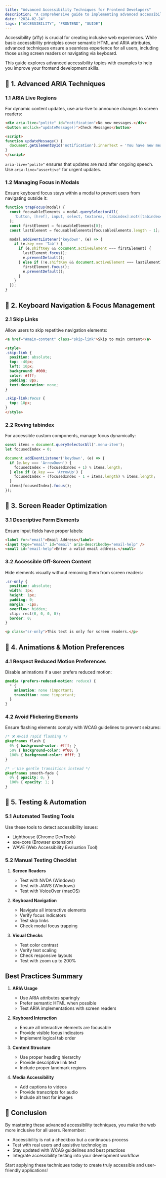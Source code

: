 ```yaml
---
title: "Advanced Accessibility Techniques for Frontend Developers"
description: "A comprehensive guide to implementing advanced accessibility features in web applications, including ARIA techniques, keyboard navigation, screen reader optimization, and motion preferences."
date: "2024-02-24"
tags: ["ACCESSIBILITY", "FRONTEND", "GUIDE"]
---
```


Accessibility (a11y) is crucial for creating inclusive web experiences. While basic accessibility principles cover semantic HTML and ARIA attributes, advanced techniques ensure a seamless experience for all users, including those using screen readers or navigating via keyboard.

This guide explores advanced accessibility topics with examples to help you improve your frontend development skills.

## 📌 1. Advanced ARIA Techniques

### 1.1 ARIA Live Regions

For dynamic content updates, use aria-live to announce changes to screen readers:

```html
<div aria-live="polite" id="notification">No new messages.</div>
<button onclick="updateMessage()">Check Messages</button>

<script>
function updateMessage() {
  document.getElementById('notification').innerText = 'You have new messages!';
}
</script>
```

`aria-live="polite"` ensures that updates are read after ongoing speech.
Use `aria-live="assertive"` for urgent updates.

### 1.2 Managing Focus in Modals

Ensure keyboard focus stays within a modal to prevent users from navigating outside it:

```javascript
function trapFocus(modal) {
  const focusableElements = modal.querySelectorAll(
    'button, [href], input, select, textarea, [tabindex]:not([tabindex="-1"])'
  );
  const firstElement = focusableElements[0];
  const lastElement = focusableElements[focusableElements.length - 1];

  modal.addEventListener('keydown', (e) => {
    if (e.key === 'Tab') {
      if (e.shiftKey && document.activeElement === firstElement) {
        lastElement.focus();
        e.preventDefault();
      } else if (!e.shiftKey && document.activeElement === lastElement) {
        firstElement.focus();
        e.preventDefault();
      }
    }
  });
}
```

## 🎯 2. Keyboard Navigation & Focus Management

### 2.1 Skip Links

Allow users to skip repetitive navigation elements:

```html
<a href="#main-content" class="skip-link">Skip to main content</a>

<style>
.skip-link {
  position: absolute;
  top: -40px;
  left: 10px;
  background: #000;
  color: #fff;
  padding: 8px;
  text-decoration: none;
}

.skip-link:focus {
  top: 10px;
}
</style>
```

### 2.2 Roving tabindex

For accessible custom components, manage focus dynamically:

```javascript
const items = document.querySelectorAll('.menu-item');
let focusedIndex = 0;

document.addEventListener('keydown', (e) => {
  if (e.key === 'ArrowDown') {
    focusedIndex = (focusedIndex + 1) % items.length;
  } else if (e.key === 'ArrowUp') {
    focusedIndex = (focusedIndex - 1 + items.length) % items.length;
  }
  items[focusedIndex].focus();
});
```

## 📢 3. Screen Reader Optimization

### 3.1 Descriptive Form Elements

Ensure input fields have proper labels:

```html
<label for="email">Email Address</label>
<input type="email" id="email" aria-describedby="email-help" />
<small id="email-help">Enter a valid email address.</small>
```

### 3.2 Accessible Off-Screen Content

Hide elements visually without removing them from screen readers:

```css
.sr-only {
  position: absolute;
  width: 1px;
  height: 1px;
  padding: 0;
  margin: -1px;
  overflow: hidden;
  clip: rect(0, 0, 0, 0);
  border: 0;
}
```

```html
<p class="sr-only">This text is only for screen readers.</p>
```

## 🎨 4. Animations & Motion Preferences

### 4.1 Respect Reduced Motion Preferences

Disable animations if a user prefers reduced motion:

```css
@media (prefers-reduced-motion: reduce) {
  * {
    animation: none !important;
    transition: none !important;
  }
}
```

### 4.2 Avoid Flickering Elements

Ensure flashing elements comply with WCAG guidelines to prevent seizures:

```css
/* ❌ Avoid rapid flashing */
@keyframes flash {
  0% { background-color: #fff; }
  50% { background-color: #f00; }
  100% { background-color: #fff; }
}

/* ✅ Use gentle transitions instead */
@keyframes smooth-fade {
  0% { opacity: 0; }
  100% { opacity: 1; }
}
```

## 📝 5. Testing & Automation

### 5.1 Automated Testing Tools

Use these tools to detect accessibility issues:

- Lighthouse (Chrome DevTools)
- axe-core (Browser extension)
- WAVE (Web Accessibility Evaluation Tool)

### 5.2 Manual Testing Checklist

1. **Screen Readers**
   - Test with NVDA (Windows)
   - Test with JAWS (Windows)
   - Test with VoiceOver (macOS)

2. **Keyboard Navigation**
   - Navigate all interactive elements
   - Verify focus indicators
   - Test skip links
   - Check modal focus trapping

3. **Visual Checks**
   - Test color contrast
   - Verify text scaling
   - Check responsive layouts
   - Test with zoom up to 200%

## Best Practices Summary

1. **ARIA Usage**
   - Use ARIA attributes sparingly
   - Prefer semantic HTML when possible
   - Test ARIA implementations with screen readers

2. **Keyboard Interaction**
   - Ensure all interactive elements are focusable
   - Provide visible focus indicators
   - Implement logical tab order

3. **Content Structure**
   - Use proper heading hierarchy
   - Provide descriptive link text
   - Include proper landmark regions

4. **Media Accessibility**
   - Add captions to videos
   - Provide transcripts for audio
   - Include alt text for images

## 🚀 Conclusion

By mastering these advanced accessibility techniques, you make the web more inclusive for all users. Remember:

- Accessibility is not a checkbox but a continuous process
- Test with real users and assistive technologies
- Stay updated with WCAG guidelines and best practices
- Integrate accessibility testing into your development workflow

Start applying these techniques today to create truly accessible and user-friendly applications! 